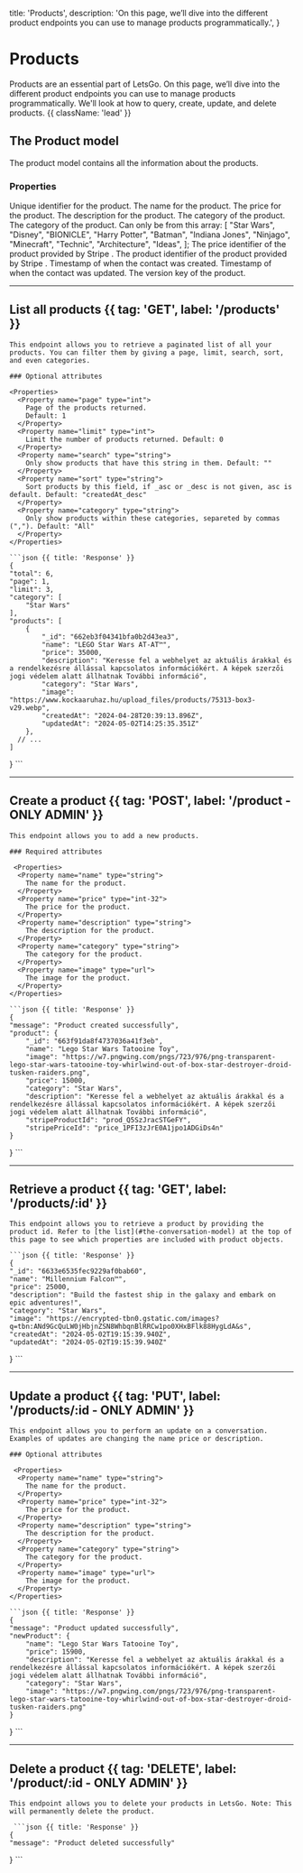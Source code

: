   title: 'Products',
  description:
    'On this page, we’ll dive into the different product endpoints you can use to manage products programmatically.',
}

# Products

Products are an essential part of LetsGo. On this page, we’ll dive into the different product endpoints you can use to manage products programmatically. We'll look at how to query, create, update, and delete products. {{ className: 'lead' }}

## The Product model

The product model contains all the information about the products.

### Properties

<Properties>
  <Property name="_id" type="ObjectId">
    Unique identifier for the product.
  </Property>
  <Property name="name" type="string">
    The name for the product.
  </Property>
  <Property name="price" type="int-32">
    The price for the product.
  </Property>
  <Property name="description" type="string">
    The description for the product.
  </Property>
  <Property name="category" type="string">
    The category of the product.
  </Property>
  <Property name="image" type="string">
    The category of the product. 
    Can only be from this array: [
  "Star Wars",
  "Disney",
  "BIONICLE",
  "Harry Potter",
  "Batman",
  "Indiana Jones",
  "Ninjago",
  "Minecraft",
  "Technic",
  "Architecture",
  "Ideas",
];
  </Property>
  <Property name="stripePriceId" type="string">
    The price identifier of the product provided by <span className="font-bold bg-gradient-to-r from-blue-400 via-blue-800 to-orange-700 inline-block text-transparent bg-clip-text"> Stripe </span>
    .
  </Property>
  <Property name="stripeProductId" type="string">
    The product identifier of the product provided by  <span className="font-bold bg-gradient-to-r from-blue-400 via-blue-800 to-orange-700 inline-block text-transparent bg-clip-text"> Stripe </span>.
  </Property>
  <Property name="created_at" type="date">
    Timestamp of when the contact was created.
  </Property>
  <Property name="updated_at" type="date">
    Timestamp of when the contact was updated.
  </Property>
  <Property name="__v" type="int-32">
    The version key of the product.
  </Property>
</Properties>

---

## List all products {{ tag: 'GET', label: '/products' }}

<Row>
  <Col>

    This endpoint allows you to retrieve a paginated list of all your products. You can filter them by giving a page, limit, search, sort, and even categories.

    ### Optional attributes

    <Properties>
      <Property name="page" type="int">
        Page of the products returned.
        Default: 1
      </Property>
      <Property name="limit" type="int">
        Limit the number of products returned. Default: 0 
      </Property>
      <Property name="search" type="string">
        Only show products that have this string in them. Default: ""
      </Property>
      <Property name="sort" type="string">
        Sort products by this field, if _asc or _desc is not given, asc is default. Default: "createdAt_desc"
      </Property>
      <Property name="category" type="string">
        Only show products within these categories, separeted by commas (","). Default: "All"
      </Property>
    </Properties>

  </Col>
  <Col sticky>

    ```json {{ title: 'Response' }}
    {
    "total": 6,
    "page": 1,
    "limit": 3,
    "category": [
        "Star Wars"
    ],
    "products": [
        {
            "_id": "662eb3f04341bfa0b2d43ea3",
            "name": "LEGO Star Wars AT-AT™",
            "price": 35000,
            "description": "Keresse fel a webhelyet az aktuális árakkal és a rendelkezésre állással kapcsolatos információkért. A képek szerzői jogi védelem alatt állhatnak További információ",
            "category": "Star Wars",
            "image": "https://www.kockaaruhaz.hu/upload_files/products/75313-box3-v29.webp",
            "createdAt": "2024-04-28T20:39:13.896Z",
            "updatedAt": "2024-05-02T14:25:35.351Z"
        },
      // ...
    ]
}
    ```

  </Col>
</Row>

---

## Create a product {{ tag: 'POST', label: '/product - ONLY ADMIN' }}

<Row>
  <Col>

    This endpoint allows you to add a new products.

    ### Required attributes

     <Properties>
      <Property name="name" type="string">
        The name for the product.
      </Property>
      <Property name="price" type="int-32">
        The price for the product.
      </Property>
      <Property name="description" type="string">
        The description for the product.
      </Property>
      <Property name="category" type="string">
        The category for the product.
      </Property>
      <Property name="image" type="url">
        The image for the product.
      </Property>
    </Properties>
  </Col>
  <Col sticky>

    ```json {{ title: 'Response' }}
    {
    "message": "Product created successfully",
    "product": {
        "_id": "663f91da8f4737036a41f3eb",
        "name": "Lego Star Wars Tatooine Toy",
        "image": "https://w7.pngwing.com/pngs/723/976/png-transparent-lego-star-wars-tatooine-toy-whirlwind-out-of-box-star-destroyer-droid-tusken-raiders.png",
        "price": 15000,
        "category": "Star Wars",
        "description": "Keresse fel a webhelyet az aktuális árakkal és a rendelkezésre állással kapcsolatos információkért. A képek szerzői jogi védelem alatt állhatnak További információ",
        "stripeProductId": "prod_Q5SzJracSTGeFY",
        "stripePriceId": "price_1PFI3zJrE0A1jpo1ADGiDs4n"
    }
}
    ```

  </Col>
</Row>

---

## Retrieve a product {{ tag: 'GET', label: '/products/:id' }}

<Row>
  <Col>

    This endpoint allows you to retrieve a product by providing the product id. Refer to [the list](#the-conversation-model) at the top of this page to see which properties are included with product objects.

  </Col>
  <Col sticky>

    ```json {{ title: 'Response' }}
    {
    "_id": "6633e6535fec9229af0bab60",
    "name": "Millennium Falcon™",
    "price": 25000,
    "description": "Build the fastest ship in the galaxy and embark on epic adventures!",
    "category": "Star Wars",
    "image": "https://encrypted-tbn0.gstatic.com/images?q=tbn:ANd9GcQuLW0jHbjnZSN8WhbqnBlRRCw1po0XHxBFlk88HygLdA&s",
    "createdAt": "2024-05-02T19:15:39.940Z",
    "updatedAt": "2024-05-02T19:15:39.940Z"
}
    ```

  </Col>
</Row>

---

## Update a product {{ tag: 'PUT', label: '/products/:id - ONLY ADMIN' }}

<Row>
  <Col>

    This endpoint allows you to perform an update on a conversation. Examples of updates are changing the name price or description.

    ### Optional attributes

     <Properties>
      <Property name="name" type="string">
        The name for the product.
      </Property>
      <Property name="price" type="int-32">
        The price for the product.
      </Property>
      <Property name="description" type="string">
        The description for the product.
      </Property>
      <Property name="category" type="string">
        The category for the product.
      </Property>
      <Property name="image" type="url">
        The image for the product.
      </Property>
    </Properties>

  </Col>
  <Col sticky>

    ```json {{ title: 'Response' }}
    {
    "message": "Product updated successfully",
    "newProduct": {
        "name": "Lego Star Wars Tatooine Toy",
        "price": 15900,
        "description": "Keresse fel a webhelyet az aktuális árakkal és a rendelkezésre állással kapcsolatos információkért. A képek szerzői jogi védelem alatt állhatnak További információ",
        "category": "Star Wars",
        "image": "https://w7.pngwing.com/pngs/723/976/png-transparent-lego-star-wars-tatooine-toy-whirlwind-out-of-box-star-destroyer-droid-tusken-raiders.png"
    }
}
    ```

  </Col>
</Row>

---

## Delete a product {{ tag: 'DELETE', label: '/product/:id - ONLY ADMIN' }}

<Row>
  <Col>

    This endpoint allows you to delete your products in LetsGo. Note: This will permanently delete the product.

  </Col>
  <Col sticky>

     ```json {{ title: 'Response' }}
    {
    "message": "Product deleted successfully"
}
    ```

  </Col>
</Row>
